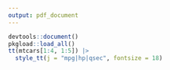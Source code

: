 ```yaml
---
output: pdf_document
---
```


```r
devtools::document()
pkgload::load_all()
tt(mtcars[1:4, 1:5]) |>
  style_tt(j = "mpg|hp|qsec", fontsize = 18)
```
